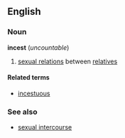 ==English==
===Noun===
'''incest''' (''uncountable'')

# [[sexual relation]]s between [[relatives]]

====Related terms====
*[[incestuous]]

===See also===
*[[sexual intercourse]]